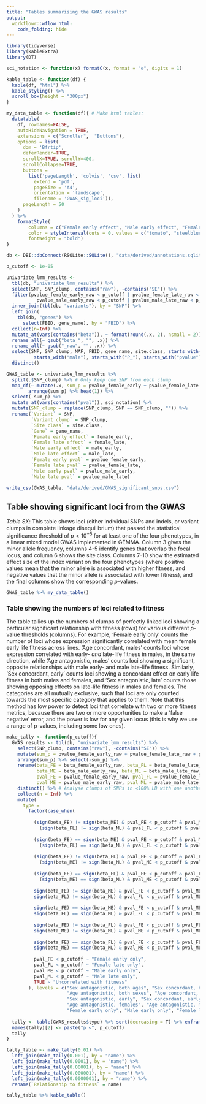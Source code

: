 ```yaml
---
title: "Tables summarising the GWAS results"
output: 
  workflowr::wflow_html:
    code_folding: hide 
---
```


```r
library(tidyverse)
library(kableExtra)
library(DT)

sci_notation <- function(x) formatC(x, format = "e", digits = 1)

kable_table <- function(df) {
  kable(df, "html") %>%
  kable_styling() %>%
  scroll_box(height = "300px")
}

my_data_table <- function(df){ # Make html tables:
  datatable(
    df, rownames=FALSE,
    autoHideNavigation = TRUE,
    extensions = c("Scroller",  "Buttons"),
    options = list(
      dom = 'Bfrtip',
      deferRender=TRUE,
      scrollX=TRUE, scrollY=400,
      scrollCollapse=TRUE,
      buttons = 
        list('pageLength', 'colvis', 'csv', list(
          extend = 'pdf',
          pageSize = 'A4',
          orientation = 'landscape',
          filename = 'GWAS_sig_loci')),
      pageLength = 50
    )
  ) %>%
    formatStyle(
        columns = c("Female early effect", "Male early effect", "Female late effect", "Male late effect"), 
        color = styleInterval(cuts = 0, values = c("tomato", "steelblue")),
        fontWeight = "bold")
}

db <- DBI::dbConnect(RSQLite::SQLite(), "data/derived/annotations.sqlite3")

p_cutoff <- 1e-05

univariate_lmm_results <- 
  tbl(db, "univariate_lmm_results") %>%
  select(SNP, SNP_clump, contains("raw"), -contains("SE")) %>% 
  filter(pvalue_female_early_raw < p_cutoff | pvalue_female_late_raw < p_cutoff | 
           pvalue_male_early_raw < p_cutoff | pvalue_male_late_raw < p_cutoff) %>% 
  inner_join(tbl(db, "variants"), by = "SNP") %>%
  left_join(
    tbl(db, "genes") %>% 
      select(FBID, gene_name), by = "FBID") %>%
  collect(n=Inf) %>%
  mutate_at(vars(contains("beta")), ~ format(round(.x, 2), nsmall = 2)) %>% 
  rename_all(~ gsub("beta_", "", .x)) %>%
  rename_all(~ gsub("_raw", "", .x)) %>%
  select(SNP, SNP_clump, MAF, FBID, gene_name, site.class, starts_with("female"), 
          starts_with("male"), starts_with("P_"), starts_with("pvalue")) %>%
  distinct()

GWAS_table <- univariate_lmm_results %>% 
  split(.$SNP_clump) %>% # Only keep one SNP from each clump
  map_df(~ mutate(.x, sum_p = pvalue_female_early + pvalue_female_late + pvalue_male_early + pvalue_male_late) %>% 
        arrange(sum_p) %>% head(1)) %>% 
  select(-sum_p) %>% 
  mutate_at(vars(contains("pval")), sci_notation) %>% 
  mutate(SNP_clump = replace(SNP_clump, SNP == SNP_clump, "")) %>% 
  rename(`Variant` = SNP,
         `Variant clump` = SNP_clump,
         `Site class` = site.class,
         `Gene` = gene_name, 
         `Female early effect` = female_early,
         `Female late effect` = female_late,
         `Male early effect` = male_early,
         `Male late effect` = male_late,
         `Female early pval` = pvalue_female_early,
         `Female late pval` = pvalue_female_late,
         `Male early pval` = pvalue_male_early,
         `Male late pval` = pvalue_male_late) 

write_csv(GWAS_table, "data/derived/GWAS_significant_snps.csv")
```

## Table showing significant loci from the GWAS

*Table SX*: This table shows loci (either individual SNPs and indels, or variant clumps in complete linkage disequilibrium) that passed the statistical significance threshold of $p < 10^{-5}$ for at least one of the four phenotypes, in a linear mixed model GWAS implemented in GEMMA. Column 3 gives the minor allele frequency, columns 4-5 identify genes that overlap the focal locus, and column 6 shows the site class. Columns 7-10 show the estimated effect size of the index variant on the four phenotypes (where positive values mean that the minor allele is associated with higher fitness, and negative values that the minor allele is associated with lower fitness), and the final columns show the corresponding $p$-values.

```r
GWAS_table %>% my_data_table()
```

### Table showing the numbers of loci related to fitness
The table tallies up the numbers of clumps of perfectly linked loci showing a particular significant relationship with fitness (rows) for various different $p$-value thresholds (columns). For example, 'Female early only' counts the number of loci whose expression significantly correlated with mean female early life fitness across lines. 'Age concordant, males' counts loci whose expression correlated with early- _and_ late-life fitness in males, in the same direction, while 'Age antagonistic, males' counts loci showing a significant, opposite relationships with male early- and male late-life fitness. Similarly, 'Sex concordant, early' counts loci showing a concordant effect on early life fitness in both males and females, and 'Sex antagonistic, late' counts those showing opposing effects on late-life fitness in males and females. The categories are all mutually exclusive, such that loci are only counted towards the most specific category that applies to them. Note that this method has low power to detect loci that correlate with two or more fitness metrics, because there are two or more opportunities to make a 'false negative' error, and the power is low for any given locus (this is why we use a range of p-values, including some low ones).

```r
make_tally <- function(p_cutoff){
  GWAS_results <- tbl(db, "univariate_lmm_results") %>%
    select(SNP_clump, contains("raw"), -contains("SE")) %>% 
    mutate(sum_p = pvalue_female_early_raw + pvalue_female_late_raw + pvalue_male_early_raw + pvalue_male_late_raw) %>% 
    arrange(sum_p) %>% select(-sum_p) %>% 
    rename(beta_FE = beta_female_early_raw, beta_FL = beta_female_late_raw,
           beta_ME = beta_male_early_raw, beta_ML = beta_male_late_raw,
           pval_FE = pvalue_female_early_raw, pval_FL = pvalue_female_late_raw,
           pval_ME = pvalue_male_early_raw, pval_ML = pvalue_male_late_raw) %>% 
    distinct() %>% # Analyse clumps of SNPs in <100% LD with one another
    collect(n = Inf) %>% 
    mutate(
      type = 
        factor(case_when(
          
          (sign(beta_FE) != sign(beta_ME) & pval_FE < p_cutoff & pval_ME < p_cutoff) & 
            (sign(beta_FL) != sign(beta_ML) & pval_FL < p_cutoff & pval_ML < p_cutoff) ~ "Sex antagonistic, both ages",
          
          (sign(beta_FE) == sign(beta_ME) & pval_FE < p_cutoff & pval_ME < p_cutoff) & 
            (sign(beta_FL) == sign(beta_ML) & pval_FL < p_cutoff & pval_ML < p_cutoff) ~ "Sex concordant, both ages",
          
          (sign(beta_FE) != sign(beta_FL) & pval_FE < p_cutoff & pval_FL < p_cutoff) & 
            (sign(beta_ME) != sign(beta_ML) & pval_ME < p_cutoff & pval_ML < p_cutoff) ~ "Age antagonistic, both sexes",
          
          (sign(beta_FE) == sign(beta_FL) & pval_FE < p_cutoff & pval_FL < p_cutoff) &
            (sign(beta_ME) == sign(beta_ML) & pval_ME < p_cutoff & pval_ML < p_cutoff) ~ "Age concordant, both sexes",
          
          sign(beta_FE) != sign(beta_ME) & pval_FE < p_cutoff & pval_ME < p_cutoff ~ "Sex antagonistic, early",
          sign(beta_FL) != sign(beta_ML) & pval_FL < p_cutoff & pval_ML < p_cutoff ~ "Sex antagonistic, late",
          
          sign(beta_FE) == sign(beta_ME) & pval_FE < p_cutoff & pval_ME < p_cutoff ~ "Sex concordant, early",
          sign(beta_FL) == sign(beta_ML) & pval_FL < p_cutoff & pval_ML < p_cutoff ~ "Sex concordant, late",
          
          sign(beta_FE) != sign(beta_FL) & pval_FE < p_cutoff & pval_FL < p_cutoff ~ "Age antagonistic, females",
          sign(beta_ME) != sign(beta_ML) & pval_ME < p_cutoff & pval_ML < p_cutoff ~ "Age antagonistic, males",
          
          sign(beta_FE) == sign(beta_FL) & pval_FE < p_cutoff & pval_FL < p_cutoff ~ "Age concordant, females",
          sign(beta_ME) == sign(beta_ML) & pval_ME < p_cutoff & pval_ML < p_cutoff ~ "Age concordant, males",
          
          pval_FE < p_cutoff ~ "Female early only",
          pval_FL < p_cutoff ~ "Female late only",
          pval_ME < p_cutoff ~ "Male early only",
          pval_ML < p_cutoff ~ "Male late only",
          TRUE ~ "Uncorrelated with fitness"
        ), levels = c("Sex antagonistic, both ages", "Sex concordant, both ages", 
                      "Age antagonistic, both sexes", "Age concordant, both sexes",
                      "Sex antagonistic, early", "Sex concordant, early", "Sex antagonistic, late", "Sex concordant, late",
                      "Age antagonistic, females", "Age antagonistic, males", "Age concordant, females", "Age concordant, males",
                      "Female early only", "Male early only", "Female late only", "Male late only", "Uncorrelated with fitness")))
  
  tally <- table(GWAS_results$type) %>% sort(decreasing = T) %>% enframe()
  names(tally)[2] <- paste("p <", p_cutoff)
  tally
}

tally_table <- make_tally(0.01) %>% 
  left_join(make_tally(0.001), by = "name") %>% 
  left_join(make_tally(0.0001), by = "name") %>% 
  left_join(make_tally(0.00001), by = "name") %>% 
  left_join(make_tally(0.000001), by = "name") %>% 
  left_join(make_tally(0.0000001), by = "name") %>% 
  rename(`Relationship to fitness` = name)

tally_table %>% kable_table()
```



